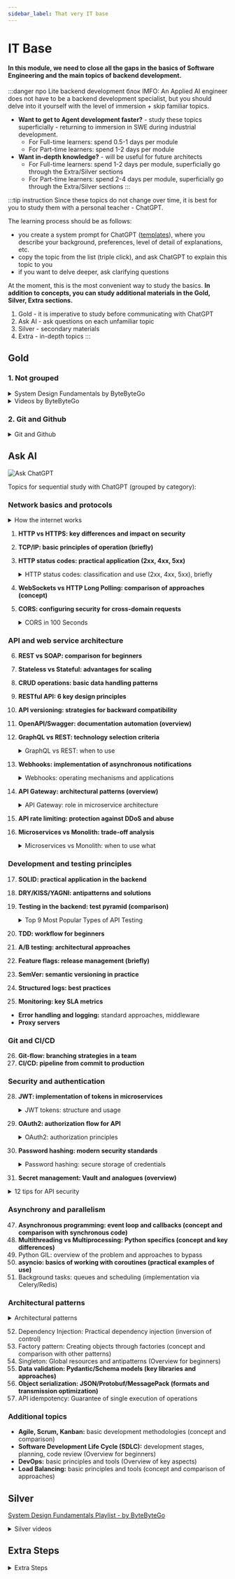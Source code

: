 ```yaml
---
sidebar_label: That very IT base
---
```


# IT Base

#### In this module, we need to close all the gaps in the basics of Software Engineering and the main topics of backend development.

:::danger про Lite backend development блок
IMFO: An Applied AI engineer does not have to be a backend development specialist, but you should delve into it yourself with the level of immersion + skip familiar topics.
- **Want to get to Agent development faster?** - study these topics superficially - returning to immersion in SWE during industrial development.
    - For Full-time learners: spend 0.5-1 days per module
    - For Part-time learners: spend 1-2 days per module
- **Want in-depth knowledge?** - will be useful for future architects
    - For Full-time learners: spend 1-2 days per module, superficially go through the Extra/Silver sections
    - For Part-time learners: spend 2-4 days per module, superficially go through the Extra/Silver sections
:::

:::tip instruction
Since these topics do not change over time, it is best for you to study them with a personal teacher - ChatGPT.

The learning process should be as follows:
- you create a system prompt for ChatGPT ([templates](../metalearning#chatgpt-prompts)), where you describe your background, preferences, level of detail of explanations, etc.
- copy the topic from the list (triple click), and ask ChatGPT to explain this topic to you
- if you want to delve deeper, ask clarifying questions

At the moment, this is the most convenient way to study the basics. **In addition to concepts, you can study additional materials in the Gold, Silver, Extra sections.**
1. Gold - it is imperative to study before communicating with ChatGPT
2. Ask AI - ask questions on each unfamiliar topic
3. Silver - secondary materials
4. Extra - in-depth topics
:::

## Gold

### 1. Not grouped

<details>
<summary>System Design Fundamentals by ByteByteGo</summary>

<iframe width="560" height="315" src="https://www.youtube.com/embed/FqR5vESuKe0?si=wyiNfWlzpz6t_6C3" title="YouTube video player" frameborder="0" allow="accelerometer; autoplay; clipboard-write; encrypted-media; gyroscope; picture-in-picture; web-share" referrerpolicy="strict-origin-when-cross-origin" allowfullscreen></iframe>
<iframe width="560" height="315" src="https://www.youtube.com/embed/42UP1fxi2SY?si=r4h0UMVjsxLedrnv" title="YouTube video player" frameborder="0" allow="accelerometer; autoplay; clipboard-write; encrypted-media; gyroscope; picture-in-picture; web-share" referrerpolicy="strict-origin-when-cross-origin" allowfullscreen></iframe>
<iframe width="560" height="315" src="https://www.youtube.com/embed/-mN3VyJuCjM?si=2SByBQ3f9FhTJHfV" title="YouTube video player" frameborder="0" allow="accelerometer; autoplay; clipboard-write; encrypted-media; gyroscope; picture-in-picture; web-share" referrerpolicy="strict-origin-when-cross-origin" allowfullscreen></iframe>
<iframe width="560" height="315" src="https://www.youtube.com/embed/27r4Bzuj5NQ?si=_D9Tfu2LEhhJ-3e4" title="YouTube video player" frameborder="0" allow="accelerometer; autoplay; clipboard-write; encrypted-media; gyroscope; picture-in-picture; web-share" referrerpolicy="strict-origin-when-cross-origin" allowfullscreen></iframe>
<iframe width="560" height="315" src="https://www.youtube.com/embed/lX4CrbXMsNQ?si=nMnofSLmRtNgAEcR" title="YouTube video player" frameborder="0" allow="accelerometer; autoplay; clipboard-write; encrypted-media; gyroscope; picture-in-picture; web-share" referrerpolicy="strict-origin-when-cross-origin" allowfullscreen></iframe>

</details>

<details>
<summary>Videos by ByteByteGo</summary>

<iframe width="560" height="315" src="https://www.youtube.com/embed/27r4Bzuj5NQ?si=kBAYBVmeLuh7GI6I" title="YouTube video player" frameborder="0" allow="accelerometer; autoplay; clipboard-write; encrypted-media; gyroscope; picture-in-picture; web-share" referrerpolicy="strict-origin-when-cross-origin" allowfullscreen></iframe>
<iframe width="560" height="315" src="https://www.youtube.com/embed/7swoLEqABhQ?si=jRSDOGqXB8C4ebup" title="YouTube video player" frameborder="0" allow="accelerometer; autoplay; clipboard-write; encrypted-media; gyroscope; picture-in-picture; web-share" referrerpolicy="strict-origin-when-cross-origin" allowfullscreen></iframe>
<iframe width="560" height="315" src="https://www.youtube.com/embed/J8uAiZJMfzQ?si=734LIgc200s5nPAL" title="YouTube video player" frameborder="0" allow="accelerometer; autoplay; clipboard-write; encrypted-media; gyroscope; picture-in-picture; web-share" referrerpolicy="strict-origin-when-cross-origin" allowfullscreen></iframe>
<iframe width="560" height="315" src="https://www.youtube.com/embed/xSPA2yBgDgA?si=Bp6qQ4z641atM51l" title="YouTube video player" frameborder="0" allow="accelerometer; autoplay; clipboard-write; encrypted-media; gyroscope; picture-in-picture; web-share" referrerpolicy="strict-origin-when-cross-origin" allowfullscreen></iframe>
<iframe width="560" height="315" src="https://www.youtube.com/embed/dvRFHG2-uYs?si=7m4HkeAYXUqzbGWl" title="YouTube video player" frameborder="0" allow="accelerometer; autoplay; clipboard-write; encrypted-media; gyroscope; picture-in-picture; web-share" referrerpolicy="strict-origin-when-cross-origin" allowfullscreen></iframe>
<iframe width="560" height="315" src="https://www.youtube.com/embed/cTyZ_hbmbDw?si=hW9aSdIAglcCww61" title="YouTube video player" frameborder="0" allow="accelerometer; autoplay; clipboard-write; encrypted-media; gyroscope; picture-in-picture; web-share" referrerpolicy="strict-origin-when-cross-origin" allowfullscreen></iframe>
<iframe width="560" height="315" src="https://www.youtube.com/embed/RlM9AfWf1WU?si=6KOYZFEc60q79yuh" title="YouTube video player" frameborder="0" allow="accelerometer; autoplay; clipboard-write; encrypted-media; gyroscope; picture-in-picture; web-share" referrerpolicy="strict-origin-when-cross-origin" allowfullscreen></iframe>

<iframe width="560" height="315" src="https://www.youtube.com/embed/GhX8sNyFo5w?si=yS7nFoN3FVruDRvr" title="YouTube video player" frameborder="0" allow="accelerometer; autoplay; clipboard-write; encrypted-media; gyroscope; picture-in-picture; web-share" referrerpolicy="strict-origin-when-cross-origin" allowfullscreen></iframe>

</details>

### 2. Git and Github

<details>
<summary>Git and Github</summary>

<iframe width="560" height="315" src="https://www.youtube.com/embed/w3jLJU7DT5E?si=7849sZK3UGAvVZGC" title="YouTube video player" frameborder="0" allow="accelerometer; autoplay; clipboard-write; encrypted-media; gyroscope; picture-in-picture; web-share" referrerpolicy="strict-origin-when-cross-origin" allowfullscreen></iframe>

<iframe width="560" height="315" src="https://www.youtube.com/embed/e9lnsKot_SQ?si=cy5TN5mzz2TFWSZS" title="YouTube video player" frameborder="0" allow="accelerometer; autoplay; clipboard-write; encrypted-media; gyroscope; picture-in-picture; web-share" referrerpolicy="strict-origin-when-cross-origin" allowfullscreen></iframe>

</details>

## Ask AI

![Ask ChatGPT](https://img.shields.io/badge/Ask%20ChatGPT-8A2BE2?style=for-the-badge)

Topics for sequential study with ChatGPT (grouped by category):

### Network basics and protocols

<details>
<summary>How the internet works</summary>

<iframe width="560" height="315" src="https://www.youtube.com/embed/sMHzfigUxz4?si=d68it1_Lbn1R8qVQ" title="YouTube video player" frameborder="0" allow="accelerometer; autoplay; clipboard-write; encrypted-media; gyroscope; picture-in-picture; web-share" referrerpolicy="strict-origin-when-cross-origin" allowfullscreen></iframe>

</details>

1. **HTTP vs HTTPS: key differences and impact on security**
2. **TCP/IP: basic principles of operation (briefly)**
3. **HTTP status codes: practical application (2xx, 4xx, 5xx)**
    <details>
    <summary>HTTP status codes: classification and use (2xx, 4xx, 5xx), briefly</summary>

    <iframe width="560" height="315" src="https://www.youtube.com/embed/qmpUfWN7hh4?si=s-dryQZ-WwqiY3Kw" title="YouTube video player" frameborder="0" allow="accelerometer; autoplay; clipboard-write; encrypted-media; gyroscope; picture-in-picture; web-share" referrerpolicy="strict-origin-when-cross-origin" allowfullscreen></iframe>

    </details>
4. **WebSockets vs HTTP Long Polling: comparison of approaches (concept)**
5. **CORS: configuring security for cross-domain requests**
    <details>
    <summary>CORS in 100 Seconds</summary>

        <iframe width="560" height="315" src="https://www.youtube.com/embed/4KHiSt0oLJ0?si=4owQc2_iPg0rRQdB" title="YouTube video player" frameborder="0" allow="accelerometer; autoplay; clipboard-write; encrypted-media; gyroscope; picture-in-picture; web-share" referrerpolicy="strict-origin-when-cross-origin" allowfullscreen></iframe>

    </details>

### API and web service architecture
6. **REST vs SOAP: comparison for beginners**
7. **Stateless vs Stateful: advantages for scaling**
8. **CRUD operations: basic data handling patterns**
9. **RESTful API: 6 key design principles**
10. **API versioning: strategies for backward compatibility**
11. **OpenAPI/Swagger: documentation automation (overview)**
12. **GraphQL vs REST: technology selection criteria**
    <details>
    <summary>GraphQL vs REST: when to use</summary>

    <iframe width="560" height="315" src="https://www.youtube.com/embed/yWzKJPw_VzM?si=KgFnWyyXFnlKI39F" title="YouTube video player" frameborder="0" allow="accelerometer; autoplay; clipboard-write; encrypted-media; gyroscope; picture-in-picture; web-share" referrerpolicy="strict-origin-when-cross-origin" allowfullscreen></iframe>

    </details>
13. **Webhooks: implementation of asynchronous notifications**
    <details>
    <summary>Webhooks: operating mechanisms and applications</summary>

    <iframe width="560" height="315" src="https://www.youtube.com/embed/x_jjhcDrISk?si=FuIdQkqTXHklXcB8" title="YouTube video player" frameborder="0" allow="accelerometer; autoplay; clipboard-write; encrypted-media; gyroscope; picture-in-picture; web-share" referrerpolicy="strict-origin-when-cross-origin" allowfullscreen></iframe>

    </details>
14. **API Gateway: architectural patterns (overview)**
    <details>
    <summary>API Gateway: role in microservice architecture</summary>

    <iframe width="560" height="315" src="https://www.youtube.com/embed/6ULyxuHKxg8?si=EK8twqMsVGR-GWhR" title="YouTube video player" frameborder="0" allow="accelerometer; autoplay; clipboard-write; encrypted-media; gyroscope; picture-in-picture; web-share" referrerpolicy="strict-origin-when-cross-origin" allowfullscreen></iframe>
    <iframe width="560" height="315" src="https://www.youtube.com/embed/RqfaTIWc3LQ?si=0WUD_KE4fuIwO6SW" title="YouTube video player" frameborder="0" allow="accelerometer; autoplay; clipboard-write; encrypted-media; gyroscope; picture-in-picture; web-share" referrerpolicy="strict-origin-when-cross-origin" allowfullscreen></iframe>

    </details>
15. **API rate limiting: protection against DDoS and abuse**
16. **Microservices vs Monolith: trade-off analysis**
    <details>
    <summary>Microservices vs Monolith: when to use what</summary>

    <iframe width="560" height="315" src="https://www.youtube.com/embed/lTAcCNbJ7KE?si=AuOUougNZ8_hM477" title="YouTube video player" frameborder="0" allow="accelerometer; autoplay; clipboard-write; encrypted-media; gyroscope; picture-in-picture; web-share" referrerpolicy="strict-origin-when-cross-origin" allowfullscreen></iframe>

    </details>

### Development and testing principles
17. **SOLID: practical application in the backend**
18. **DRY/KISS/YAGNI: antipatterns and solutions**
19. **Testing in the backend: test pyramid (comparison)**
    <details>
    <summary>Top 9 Most Popular Types of API Testing</summary>

    <img src="https://substackcdn.com/image/fetch/w_1456,c_limit,f_webp,q_auto:good,fl_lossy/https%3A%2F%2Fsubstack-post-media.s3.amazonaws.com%2Fpublic%2Fimages%2Fc53f283e-6834-45b6-beb9-57b10b2a22fd_1280x1664.gif" alt="API Testing Types" />

    <iframe width="560" height="315" src="https://www.youtube.com/embed/qquIJ1Ivusg?si=3b3OHQQi7BEev6zJ" title="YouTube video player" frameborder="0" allow="accelerometer; autoplay; clipboard-write; encrypted-media; gyroscope; picture-in-picture; web-share" referrerpolicy="strict-origin-when-cross-origin" allowfullscreen></iframe>

    </details>

20. **TDD: workflow for beginners**
21. **A/B testing: architectural approaches**
22. **Feature flags: release management (briefly)**
23. **SemVer: semantic versioning in practice**
24. **Structured logs: best practices**
25. **Monitoring: key SLA metrics**

- **Error handling and logging:** standard approaches, middleware
- **Proxy servers**

### Git and CI/CD
26. **Git-flow: branching strategies in a team**
27. **CI/CD: pipeline from commit to production**

### Security and authentication
28. **JWT: implementation of tokens in microservices**
    <details>
    <summary>JWT tokens: structure and usage</summary>

    <iframe width="560" height="315" src="https://www.youtube.com/embed/P2CPd9ynFLg?si=vnMzNY8e1wSF3IcF" title="YouTube video player" frameborder="0" allow="accelerometer; autoplay; clipboard-write; encrypted-media; gyroscope; picture-in-picture; web-share" referrerpolicy="strict-origin-when-cross-origin" allowfullscreen></iframe>
    
    https://youtu.be/fyTxwIa-1U0?si=TKRWttBerXodhlA-

    </details>
29. **OAuth2: authorization flow for API**
    <details>
    <summary>OAuth2: authorization principles</summary>

    <iframe width="560" height="315" src="https://www.youtube.com/embed/ZV5yTm4pT8g?si=wxHYNBWNpzKcHCPv" title="YouTube video player" frameborder="0" allow="accelerometer; autoplay; clipboard-write; encrypted-media; gyroscope; picture-in-picture; web-share" referrerpolicy="strict-origin-when-cross-origin" allowfullscreen></iframe>

    </details>
30. **Password hashing: modern security standards**
    <details>
    <summary>Password hashing: secure storage of credentials</summary>

    <iframe width="560" height="315" src="https://www.youtube.com/embed/zt8Cocdy15c?si=017K7zJhNwZxLHe6" title="YouTube video player" frameborder="0" allow="accelerometer; autoplay; clipboard-write; encrypted-media; gyroscope; picture-in-picture; web-share" referrerpolicy="strict-origin-when-cross-origin" allowfullscreen></iframe>

    </details>
34. **Secret management: Vault and analogues (overview)**

<details>
<summary>12 tips for API security</summary>

<iframe width="560" height="315" src="https://www.youtube.com/embed/6WZ6S-qmtqY?si=0nmKn09qxco70wKq" title="YouTube video player" frameborder="0" allow="accelerometer; autoplay; clipboard-write; encrypted-media; gyroscope; picture-in-picture; web-share" referrerpolicy="strict-origin-when-cross-origin" allowfullscreen></iframe>

</details>

### Asynchrony and parallelism
47. **Asynchronous programming: event loop and callbacks (concept and comparison with synchronous code)**
48. **Multithreading vs Multiprocessing: Python specifics (concept and key differences)**
49. Python GIL: overview of the problem and approaches to bypass
50. **asyncio: basics of working with coroutines (practical examples of use)**
51. Background tasks: queues and scheduling (implementation via Celery/Redis)

### Architectural patterns
<details>
<summary>Architectural patterns</summary>

<iframe width="560" height="315" src="https://www.youtube.com/embed/nH4qjmP2KEE?si=qvcJnfDfQpJPDZ3v" title="YouTube video player" frameborder="0" allow="accelerometer; autoplay; clipboard-write; encrypted-media; gyroscope; picture-in-picture; web-share" referrerpolicy="strict-origin-when-cross-origin" allowfullscreen></iframe>

</details>

52. Dependency Injection: Practical dependency injection (inversion of control)
53. Factory pattern: Creating objects through factories (concept and comparison with other patterns)
54. Singleton: Global resources and antipatterns (Overview for beginners)
55. **Data validation: Pydantic/Schema models (key libraries and approaches)**
56. **Object serialization: JSON/Protobuf/MessagePack (formats and transmission optimization)**
57. API idempotency: Guarantee of single execution of operations

### Additional topics
- **Agile, Scrum, Kanban:** basic development methodologies (concept and comparison)
- **Software Development Life Cycle (SDLC):** development stages, planning, code review (Overview for beginners)
- **DevOps:** basic principles and tools (Overview of key aspects)
- **Load Balancing:** basic principles and tools (concept and comparison of approaches)

## Silver

[System Design Fundamentals Playlist - by ByteByteGo](https://youtube.com/playlist?list=PLCRMIe5FDPsd0gVs500xeOewfySTsmEjf&si=kdCr6Gae83xeHU42)

<details>
<summary>Silver videos</summary>

<iframe width="560" height="315" src="https://www.youtube.com/embed/4vLxWqE94l4?si=DNpeWVb2oB2JxcUI" title="YouTube video player" frameborder="0" allow="accelerometer; autoplay; clipboard-write; encrypted-media; gyroscope; picture-in-picture; web-share" referrerpolicy="strict-origin-when-cross-origin" allowfullscreen></iframe>
<iframe width="560" height="315" src="https://www.youtube.com/embed/zvWKqUiovAM?si=6ou0tfQh9fgWrgO4" title="YouTube video player" frameborder="0" allow="accelerometer; autoplay; clipboard-write; encrypted-media; gyroscope; picture-in-picture; web-share" referrerpolicy="strict-origin-when-cross-origin" allowfullscreen></iframe>
<iframe width="560" height="315" src="https://www.youtube.com/embed/0chZFIZLR_0?si=ADyuQtl7yf8MoibA" title="YouTube video player" frameborder="0" allow="accelerometer; autoplay; clipboard-write; encrypted-media; gyroscope; picture-in-picture; web-share" referrerpolicy="strict-origin-when-cross-origin" allowfullscreen></iframe>
<iframe width="560" height="315" src="https://www.youtube.com/embed/HZklgPkboro?si=e5YskYrmefNYAsZF" title="YouTube video player" frameborder="0" allow="accelerometer; autoplay; clipboard-write; encrypted-media; gyroscope; picture-in-picture; web-share" referrerpolicy="strict-origin-when-cross-origin" allowfullscreen></iframe>

</details>

## Extra Steps

<details>
<summary>Extra Steps</summary>

<iframe width="560" height="315" src="https://www.youtube.com/embed/I5c7fBgvkNY?si=PzvBEpqIZwYdVLpL" title="YouTube video player" frameborder="0" allow="accelerometer; autoplay; clipboard-write; encrypted-media; gyroscope; picture-in-picture; web-share" referrerpolicy="strict-origin-when-cross-origin" allowfullscreen></iframe>
<iframe width="560" height="315" src="https://www.youtube.com/embed/jCd6XfWLZsg?si=ENrSGXh2UsmDgoV_" title="YouTube video player" frameborder="0" allow="accelerometer; autoplay; clipboard-write; encrypted-media; gyroscope; picture-in-picture; web-share" referrerpolicy="strict-origin-when-cross-origin" allowfullscreen></iframe>
<iframe width="560" height="315" src="https://www.youtube.com/embed/yIAcHMJzqJc?si=VLp5hNi3zBvYRezk" title="YouTube video player" frameborder="0" allow="accelerometer; autoplay; clipboard-write; encrypted-media; gyroscope; picture-in-picture; web-share" referrerpolicy="strict-origin-when-cross-origin" allowfullscreen></iframe>
<iframe width="560" height="315" src="https://www.youtube.com/embed/BTjxUS_PylA?si=oUeT1D5rG-iGO7xT" title="YouTube video player" frameborder="0" allow="accelerometer; autoplay; clipboard-write; encrypted-media; gyroscope; picture-in-picture; web-share" referrerpolicy="strict-origin-when-cross-origin" allowfullscreen></iframe>

</details>